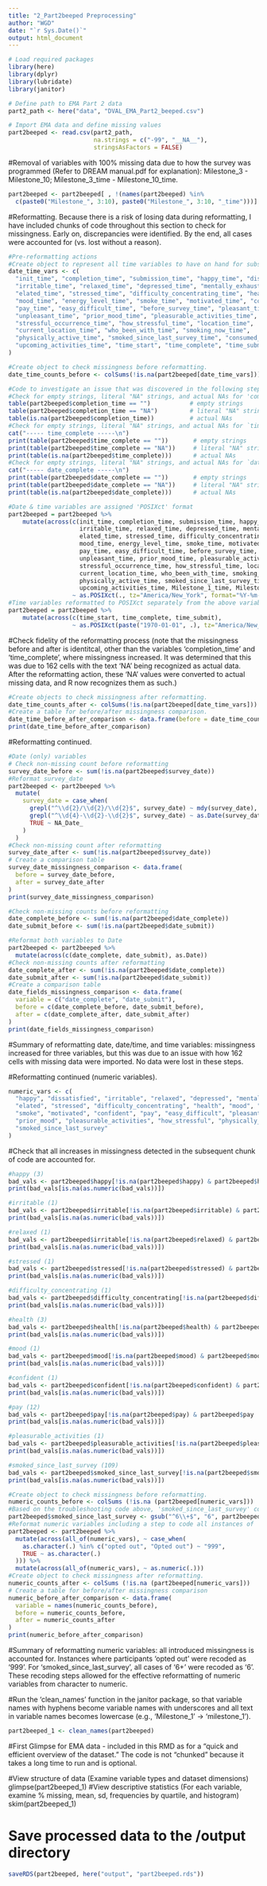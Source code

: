 ```yaml
---
title: "2_Part2beeped Preprocessing"
author: "WGD"
date: "`r Sys.Date()`"
output: html_document
---
```


```r
# Load required packages
library(here)
library(dplyr)
library(lubridate)
library(janitor)

# Define path to EMA Part 2 data
part2_path <- here("data", "DVAL_EMA_Part2_beeped.csv")
```

```r
# Import EMA data and define missing values
part2beeped <- read.csv(part2_path, 
                        na.strings = c("-99", "__NA__"), 
                        stringsAsFactors = FALSE)

```
#Removal of variables with 100% missing data due to how the survey was programmed (Refer to DREAM manual.pdf for explanation): Milestone_3 - Milestone_10; Milestone_3_time - Milestone_10_time.
```r
part2beeped <- part2beeped[ , !(names(part2beeped) %in% 
  c(paste0("Milestone_", 3:10), paste0("Milestone_", 3:10, "_time")))]
```

#Reformatting. Because there is a risk of losing data during reformatting, I have included chunks of code throughout this section to check for missingness. Early on, discrepancies were identified. By the end, all cases were accounted for (vs. lost without a reason).
```r
#Pre-reformatting actions
#Create object to represent all time variables to have on hand for subsequent fidelity checks (i.e., I wanted to check the missingness for these variables before and after reformatting, and this was a handy way to set things up.)
date_time_vars <- c(
  "init_time", "completion_time", "submission_time", "happy_time", "dissatisfied_time", 
  "irritable_time", "relaxed_time", "depressed_time", "mentally_exhausted_time", 
  "elated_time", "stressed_time", "difficulty_concentrating_time", "health_time", 
  "mood_time", "energy_level_time", "smoke_time", "motivated_time", "confident_time", 
  "pay_time", "easy_difficult_time", "before_survey_time", "pleasant_time", "neutral_time", 
  "unpleasant_time", "prior_mood_time", "pleasurable_activities_time", 
  "stressful_occurrence_time", "how_stressful_time", "location_time", 
  "current_location_time", "who_been_with_time", "smoking_now_time", 
  "physically_active_time", "smoked_since_last_survey_time", "consumed_time", 
  "upcoming_activities_time", "time_start", "time_complete", "time_submit", "Milestone_1_time", "Milestone_2_time"
)

#Create object to check missingness before reformatting.
date_time_counts_before <- colSums(!is.na(part2beeped[date_time_vars]))
```

```r
#Code to investigate an issue that was discovered in the following steps involving an increase in missingness for the variables 'completion_time', 'time_complete', 'date_complete'. After circling back and adding this chunk of code to investigate, the cause was determined: the text 'NA' in 162 cells was recognized as non-missing, even though it was meant to represent missing data.
#Check for empty strings, literal "NA" strings, and actual NAs for 'completion_time'
table(part2beeped$completion_time == "")           # empty strings
table(part2beeped$completion_time == "NA")         # literal "NA" strings
table(is.na(part2beeped$completion_time))          # actual NAs
#Check for empty strings, literal "NA" strings, and actual NAs for `time_complete`
cat("----- time_complete -----\n")
print(table(part2beeped$time_complete == ""))       # empty strings
print(table(part2beeped$time_complete == "NA"))     # literal "NA" strings
print(table(is.na(part2beeped$time_complete)))      # actual NAs
#Check for empty strings, literal "NA" strings, and actual NAs for `date_complete`
cat("----- date_complete -----\n")
print(table(part2beeped$date_complete == ""))       # empty strings
print(table(part2beeped$date_complete == "NA"))     # literal "NA" strings
print(table(is.na(part2beeped$date_complete)))      # actual NAs
```

```r
#Date & time variables are assigned 'POSIXct' format
part2beeped = part2beeped %>%
    mutate(across(c(init_time, completion_time, submission_time, happy_time, dissatisfied_time, 
                    irritable_time, relaxed_time, depressed_time, mentally_exhausted_time, 
                    elated_time, stressed_time, difficulty_concentrating_time, health_time, 
                    mood_time, energy_level_time, smoke_time, motivated_time, confident_time, 
                    pay_time, easy_difficult_time, before_survey_time, pleasant_time, neutral_time, 
                    unpleasant_time, prior_mood_time, pleasurable_activities_time, 
                    stressful_occurrence_time, how_stressful_time, location_time, 
                    current_location_time, who_been_with_time, smoking_now_time, 
                    physically_active_time, smoked_since_last_survey_time, consumed_time, 
                    upcoming_activities_time, Milestone_1_time, Milestone_2_time), 
                  ~ as.POSIXct(., tz="America/New_York", format="%Y-%m-%d %H:%M:%OS")))
#Time variables reformatted to POSIXct separately from the above variables (Note: I needed to add a default date in order to use POSIXct format. Below, the date 1970-01-01 was used as is common in these cases).
part2beeped = part2beeped %>%
    mutate(across(c(time_start, time_complete, time_submit), 
                  ~ as.POSIXct(paste("1970-01-01", .), tz="America/New_York", format="%Y-%m-%d %H:%M:%S")))
```

#Check fidelity of the reformatting process (note that the missingness before and after is identitcal, other than the variables 'completion_time' and 'time_complete', where missingness increased. It was determined that this was due to 162 cells with the text 'NA' being recognized as actual data. After the reformatting action, these 'NA' values were converted to actual missing data, and R now recognizes them as such.)
```r
#Create objects to check missingness after reformatting.
date_time_counts_after <- colSums(!is.na(part2beeped[date_time_vars]))
#Create a table for before/after missingness comparison.
date_time_before_after_comparison <- data.frame(before = date_time_counts_before, after = date_time_counts_after)
print(date_time_before_after_comparison)
```


#Reformatting continued.
```r
#Date (only) variables
# Check non-missing count before reformatting
survey_date_before <- sum(!is.na(part2beeped$survey_date))
#Reformat survey_date
part2beeped <- part2beeped %>%
  mutate(
    survey_date = case_when(
      grepl("^\\d{2}/\\d{2}/\\d{2}$", survey_date) ~ mdy(survey_date),
      grepl("^\\d{4}-\\d{2}-\\d{2}$", survey_date) ~ as.Date(survey_date),
      TRUE ~ NA_Date_
    )
  )
#Check non-missing count after reformatting
survey_date_after <- sum(!is.na(part2beeped$survey_date))
# Create a comparison table
survey_date_missingness_comparison <- data.frame(
  before = survey_date_before,
  after = survey_date_after
)
print(survey_date_missingness_comparison)
```


```r
#Check non-missing counts before reformatting
date_complete_before <- sum(!is.na(part2beeped$date_complete))
date_submit_before <- sum(!is.na(part2beeped$date_submit))

#Reformat both variables to Date
part2beeped <- part2beeped %>%
  mutate(across(c(date_complete, date_submit), as.Date))
#Check non-missing counts after reformatting
date_complete_after <- sum(!is.na(part2beeped$date_complete))
date_submit_after <- sum(!is.na(part2beeped$date_submit))
#Create a comparison table
date_fields_missingness_comparison <- data.frame(
  variable = c("date_complete", "date_submit"),
  before = c(date_complete_before, date_submit_before),
  after = c(date_complete_after, date_submit_after)
)
print(date_fields_missingness_comparison)

```
#Summary of reformatting date, date/time, and time variables: missingness increased for three variables, but this was due to an issue with how 162 cells with missing data were imported. No data were lost in these steps.

#Reformatting continued (numeric variables).
```r
numeric_vars <- c(
  "happy", "dissatisfied", "irritable", "relaxed", "depressed", "mentally_exhausted",
  "elated", "stressed", "difficulty_concentrating", "health", "mood", "energy_level",
  "smoke", "motivated", "confident", "pay", "easy_difficult", "pleasant", "unpleasant",
  "prior_mood", "pleasurable_activities", "how_stressful", "physically_active",
  "smoked_since_last_survey"
)
```

#Check that all increases in missingness detected in the subsequent chunk of code are accounted for.
```r
#happy (3)
bad_vals <- part2beeped$happy[!is.na(part2beeped$happy) & part2beeped$happy != "" & part2beeped$happy != "NA"]
print(bad_vals[is.na(as.numeric(bad_vals))])

#irritable (1)
bad_vals <- part2beeped$irritable[!is.na(part2beeped$irritable) & part2beeped$irritable != "" & part2beeped$irritable != "NA"]
print(bad_vals[is.na(as.numeric(bad_vals))])

#relaxed (1)
bad_vals <- part2beeped$irritable[!is.na(part2beeped$relaxed) & part2beeped$relaxed != "" & part2beeped$relaxed != "NA"]
print(bad_vals[is.na(as.numeric(bad_vals))])

#stressed (1)
bad_vals <- part2beeped$stressed[!is.na(part2beeped$stressed) & part2beeped$stressed != "" & part2beeped$stressed != "NA"]
print(bad_vals[is.na(as.numeric(bad_vals))])

#difficulty_concentrating (1)
bad_vals <- part2beeped$difficulty_concentrating[!is.na(part2beeped$difficulty_concentrating) & part2beeped$difficulty_concentrating != "" & part2beeped$difficulty_concentrating != "NA"]
print(bad_vals[is.na(as.numeric(bad_vals))])

#health (3)
bad_vals <- part2beeped$health[!is.na(part2beeped$health) & part2beeped$health != "" & part2beeped$health != "NA"]
print(bad_vals[is.na(as.numeric(bad_vals))])

#mood (1)
bad_vals <- part2beeped$mood[!is.na(part2beeped$mood) & part2beeped$mood != "" & part2beeped$mood != "NA"]
print(bad_vals[is.na(as.numeric(bad_vals))])

#confident (1)
bad_vals <- part2beeped$confident[!is.na(part2beeped$confident) & part2beeped$confident != "" & part2beeped$confident != "NA"]
print(bad_vals[is.na(as.numeric(bad_vals))])

#pay (12)
bad_vals <- part2beeped$pay[!is.na(part2beeped$pay) & part2beeped$pay != "" & part2beeped$pay != "NA"]
print(bad_vals[is.na(as.numeric(bad_vals))])

#pleasurable_activities (1)
bad_vals <- part2beeped$pleasurable_activities[!is.na(part2beeped$pleasurable_activities) & part2beeped$pleasurable_activities != "" & part2beeped$pleasurable_activities != "NA"]
print(bad_vals[is.na(as.numeric(bad_vals))])

#smoked_since_last_survey (109)
bad_vals <- part2beeped$smoked_since_last_survey[!is.na(part2beeped$smoked_since_last_survey) & part2beeped$smoked_since_last_survey != "" & part2beeped$smoked_since_last_survey != "NA"]
print(bad_vals[is.na(as.numeric(bad_vals))])
```

```r
#Create object to check missingness before reformatting.
numeric_counts_before <- colSums (!is.na (part2beeped[numeric_vars]))
#Based on the troubleshooting code above, 'smoked_since_last_survey' contains non-numeric values (i.e., '6+'). Because this variable will be treated as discrete for future analyses, it is reasonable to recode all instances of '6+' to '6'. The code below executes this function.
part2beeped$smoked_since_last_survey <- gsub("^6\\+$", "6", part2beeped$smoked_since_last_survey)
#Reformat numeric variables including a step to code all instances of 'opted out' (regardless of case) as '999'.
part2beeped <- part2beeped %>%
  mutate(across(all_of(numeric_vars), ~ case_when(
    as.character(.) %in% c("opted out", "Opted out") ~ "999",
    TRUE ~ as.character(.)
  ))) %>%
  mutate(across(all_of(numeric_vars), ~ as.numeric(.)))
#Create object to check missingness after reformatting.
numeric_counts_after <- colSums (!is.na (part2beeped[numeric_vars]))
# Create a table for before/after missingness comparison
numeric_before_after_comparison <- data.frame(
  variable = names(numeric_counts_before),
  before = numeric_counts_before,
  after = numeric_counts_after
)
print(numeric_before_after_comparison)
```

#Summary of reformatting numeric variables: all introduced missingness is accounted for. Instances where participants 'opted out' were recoded as '999'. For 'smoked_since_last_survey', all cases of '6+' were recoded as '6'. These recoding steps allowed for the effective reformatting of numeric variables from character to numeric.

#Run the 'clean_names' function in the janitor package, so that variable names with hyphens become variable names with underscores and all text in variable names becomes lowercase (e.g., 'Milestone_1' -> 'milestone_1').
```r
part2beeped_1 <- clean_names(part2beeped)
```

#First Glimpse for EMA data - included in this RMD as for a "quick and efficient overview of the dataset." The code is not "chunked" because it takes a long time to run and is optional.

#View structure of data (Examine variable types and dataset dimensions)
glimpse(part2beeped_1)
#View descriptive statistics (For each variable, examine % missing, mean, sd, frequencies by quartile, and histogram)
skim(part2beeped_1)

# Save processed data to the /output directory
```r
saveRDS(part2beeped, here("output", "part2beeped.rds"))
```

